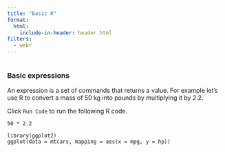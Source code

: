 ```yaml
---
title: "Basic R"
format:
  html:
    include-in-header: header.html
filters:
  - webr
---
```


<html>
<script type="module">

//import('https://webr.r-wasm.org/latest/webr.mjs').then(
//    async ({ WebR }) => {
//        globalThis.webR = new WebR({
//            SW_URL: "https://bluegreen-labs.github.io/R_book_template/"
//        });
//        await globalThis.webR.init();
//        globalThis.webRCodeShelter = await new globalThis.webR.Shelter();
//        await globalThis.webR.installPackages(['ggplot2'])
//  }
//);

import { WebR } from 'https://webr.r-wasm.org/latest/webr.mjs';  
globalThis.webR = new WebR({
            SW_URL: "https://bluegreen-labs.github.io/R_book_template/"
});

globalThis.webR = new WebR();
await globalThis.webR.init(); 
globalThis.webRCodeShelter = await new globalThis.webR.Shelter();
await globalThis.webR.installPackages(['ggplot2'])

</script>
</html>

```r
```

### Basic expressions

An expression is a set of commands that returns a value. For example let's use R to convert a mass of 50 kg into pounds by multiplying it by 2.2.

Click `Run Code` to run the following R code.

```webr
50 * 2.2
```


```webr
library(ggplot2)
ggplot(data = mtcars, mapping = aes(x = mpg, y = hp))
```
